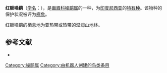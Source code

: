 {{Speciesbox
| name = 红额噪鹛
| image = 
| status = CR | status_system = IUCN3.1
| genus = Garrulax
| species = rufifrons
| authority = [[勒内-普里梅韦勒·莱松|Lesson]], 1831
| range_map = 
}}

'''红额噪鹛'''（[[学名|学名]]：{{lang|la|''Garrulax rufifrons''}}），是[[画眉科|画眉科]][[噪鹛属|噪鹛属]]的一种，为[[印度尼西亚|印度尼西亚]]的[[特有种|特有种]]。该物种的保护状况被评为[[極危|極危]]。

红额噪鹛的栖息地为亚热带或热带的湿润山地林。

== 参考文献 ==
*{{cite web|url=http://www.birdlife.org/datazone/speciesfactsheet.php?id=7779&m=0|title=Garrulax rufifrons|publisher=[[国际鸟盟|BirdLife.org]]|accessdate=2011-06-27|archive-date=2016-03-04|archive-url=https://web.archive.org/web/20160304223447/http://www.birdlife.org/datazone/speciesfactsheet.php?id=7779&m=0|dead-url=no}}
{{Taxonbar|from=Q81660}}

[[Category:噪鹛属|Category:噪鹛属]]
[[Category:由机器人创建的鸟类条目|Category:由机器人创建的鸟类条目]]